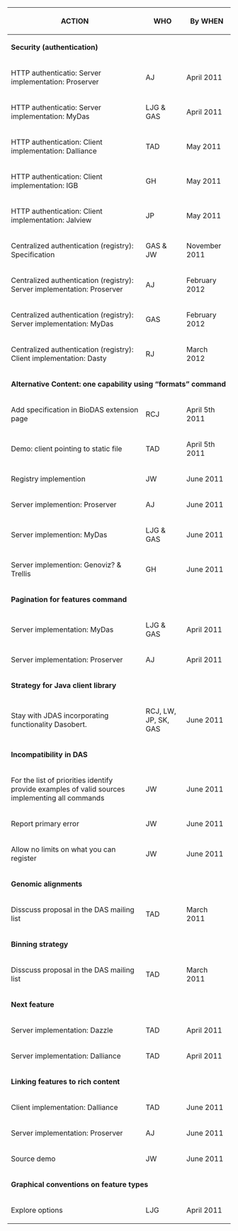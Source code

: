 {|border="1" cellpadding="2" style="border-collapse: separate; border-spacing: 0; border-width: 1px; border-style: solid; border-color: #000; padding: 0"
|- style="background:silver"
! ACTION
! WHO
! By WHEN
|-  style="background:#ffdead;"
| colspan="3" | '''Security (authentication)'''
|-
| HTTP authenticatio: Server implementation: Proserver
| AJ
| April 2011
|-
| HTTP authenticatio: Server implementation: MyDas
| LJG & GAS
| April 2011
|-
| HTTP authentication: Client implementation: Dalliance
| TAD
| May 2011
|-
| HTTP authentication: Client implementation: IGB
| GH
| May 2011
|-
| HTTP authentication: Client implementation: Jalview
| JP
| May 2011
|-
| Centralized authentication (registry): Specification 
| GAS & JW
| November 2011
|-
| Centralized authentication (registry): Server implementation: Proserver 
| AJ
| February 2012
|-
| Centralized authentication (registry): Server implementation: MyDas 
| GAS
| February 2012
|-
| Centralized authentication (registry): Client implementation: Dasty 
| RJ
| March 2012
|-  style="background:#ffdead;"
| colspan="3" | '''Alternative Content: one capability using “formats” command'''
|-
| Add specification in BioDAS extension page
| RCJ
| April 5th 2011
|-
| Demo: client pointing to static file
| TAD
| April 5th 2011
|-
| Registry implemention
| JW
| June 2011
|-
| Server implemention: Proserver
| AJ
| June 2011
|-
| Server implemention: MyDas
| LJG & GAS
| June 2011
|-
| Server implemention: Genoviz? & Trellis
| GH
| June 2011
|-  style="background:#ffdead;"
| colspan="3" | '''Pagination for features command'''
|-
| Server implementation: MyDas
| LJG & GAS
| April 2011
|-
| Server implementation: Proserver
| AJ
| April 2011
|-  style="background:#ffdead;"
| colspan="3" | '''Strategy for Java client library'''
|-
| Stay with JDAS incorporating functionality Dasobert.
| RCJ, LW, JP, SK, GAS
| June 2011
|-  style="background:#ffdead;"
| colspan="3" | '''Incompatibility in DAS'''
|-
| For the list of priorities identify provide examples of valid sources implementing all commands
| JW
| June 2011
|-
| Report primary error
| JW
| June 2011
|-
| Allow no limits on what you can register
| JW
| June 2011
|-  style="background:#ffdead;"
| colspan="3" | '''Genomic alignments'''
|-
| Disscuss proposal in the DAS mailing list
| TAD
| March 2011
|-  style="background:#ffdead;"
| colspan="3" | '''Binning strategy'''
|-
| Disscuss proposal in the DAS mailing list
| TAD
| March 2011
|-  style="background:#ffdead;"
| colspan="3" | '''Next feature'''
|-
| Server implementation: Dazzle
| TAD
| April 2011
|-
| Server implementation: Dalliance
| TAD
| April 2011
|-  style="background:#ffdead;"
| colspan="3" | '''Linking features to rich content'''
|-
| Client implementation: Dalliance
| TAD
| June 2011
|-
| Server implementation: Proserver
| AJ
| June 2011
|-
| Source demo
| JW
| June 2011
|-  style="background:#ffdead;"
| colspan="3" | '''Graphical conventions on feature types'''
|-
| Explore options
| LJG
| April 2011
|}